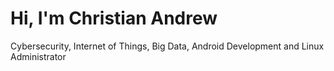 # Hi, I'm Christian Andrew

Cybersecurity, Internet of Things, Big Data, Android Development and Linux Administrator